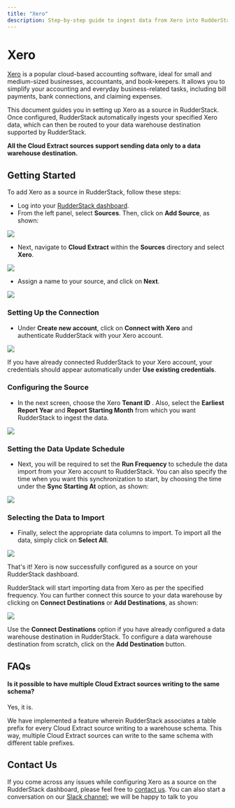 ```yaml
---
title: "Xero"
description: Step-by-step guide to ingest data from Xero into RudderStack.
---
```


# Xero

[Xero](https://www.xero.com/us/) is a popular cloud-based accounting software, ideal for small and medium-sized businesses, accountants, and book-keepers. It allows you to simplify your accounting and everyday business-related tasks, including bill payments, bank connections, and claiming expenses.

This document guides you in setting up Xero as a source in RudderStack. Once configured, RudderStack automatically ingests your specified Xero data, which can then be routed to your data warehouse destination supported by RudderStack.

<div class="infoBlock">

**All the Cloud Extract sources support sending data only to a data warehouse destination.**

</div>

## Getting Started

To add Xero as a source in RudderStack, follow these steps:

- Log into your [RudderStack dashboard](https://app.rudderlabs.com/signup?type=freetrial).
- From the left panel, select **Sources**. Then, click on **Add Source**, as shown:

<img src="https://gblobscdn.gitbook.com/assets%2F-Lq5Ea6fHVg3dSxMCgyQ%2F-MOehucaPVJeehiI6kGM%2F-MOewizUa40U7fa-Ny3L%2F1.png?alt=media&token=33f4d672-e6f3-4fc8-9b49-09c772d79e93" />

- Next, navigate to **Cloud Extract** within the **Sources** directory and select **Xero**.

<img src="../../../images/assets/2 (14).png" />

- Assign a name to your source, and click on **Next**.

<img src="../../../images/assets/3 (12).png" />

### Setting Up the Connection

- Under **Create new account**, click on **Connect with Xero** and authenticate RudderStack with your Xero account.

<img src="../../../images/assets/screen-shot-2021-02-23-at-6.27.30-pm.png" />

<div class="infoBlock">

If you have already connected RudderStack to your Xero account, your credentials should appear automatically under **Use existing credentials**.

</div>

### Configuring the Source

- In the next screen, choose the Xero **Tenant ID** . Also, select the **Earliest Report Year** and **Report Starting Month** from which you want RudderStack to ingest the data.

<img src="../../../images/assets/screen-shot-2021-02-23-at-6.27.16-pm.png" />

### Setting the Data Update Schedule

- Next, you will be required to set the **Run Frequency** to schedule the data import from your Xero account to RudderStack. You can also specify the time when you want this synchronization to start, by choosing the time under the **Sync Starting At** option, as shown:

<img src="../../../images/assets/screen-shot-2021-02-23-at-6.27.53-pm.png" />

### Selecting the Data to Import

- Finally, select the appropriate data columns to import. To import all the data, simply click on **Select All**.

<img src="../../../images/assets/screen-shot-2021-02-23-at-6.28.10-pm.png" />

That's it! Xero is now successfully configured as a source on your RudderStack dashboard.

RudderStack will start importing data from Xero as per the specified frequency. You can further connect this source to your data warehouse by clicking on **Connect Destinations** or **Add Destinations**, as shown:

<img src="../../../images/assets/screen-shot-2021-02-23-at-6.28.27-pm.png" />

<div class="successBlock">

  Use the **Connect Destinations** option if you have already
  configured a data warehouse destination in RudderStack. To configure a data
  warehouse destination from scratch, click on the
  **Add Destination** button.
</div>

## FAQs

#### Is it possible to have multiple Cloud Extract sources writing to the same schema?

Yes, it is.

We have implemented a feature wherein RudderStack associates a table prefix for every Cloud Extract source writing to a warehouse schema. This way, multiple Cloud Extract sources can write to the same schema with different table prefixes.

## Contact Us

If you come across any issues while configuring Xero as a source on the RudderStack dashboard, please feel free to [contact us](mailto:%20docs@rudderstack.com). You can also start a conversation on our [Slack channel](https://rudderstack.com/join-rudderstack-slack-community); we will be happy to talk to you